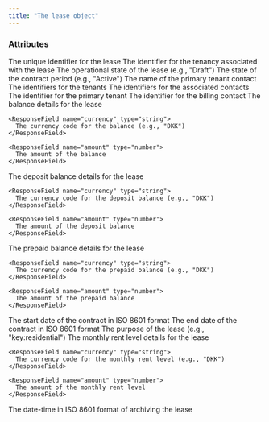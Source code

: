 ```yaml
---
title: "The lease object"
---
```


### Attributes

<ResponseField name="id" type="string">
  The unique identifier for the lease
</ResponseField>

<ResponseField name="tenancyId" type="string">
  The identifier for the tenancy associated with the lease
</ResponseField>

<ResponseField name="operationalState" type="string">
  The operational state of the lease (e.g., "Draft")
</ResponseField>

<ResponseField name="contractPeriodState" type="nullable string">
  The state of the contract period (e.g., "Active")
</ResponseField>

<ResponseField name="primaryTenantContactName" type="nullable string">
  The name of the primary tenant contact
</ResponseField>

<ResponseField name="tenantIds" type="Array of string">
  The identifiers for the tenants
</ResponseField>

<ResponseField name="associatedContactIds" type="Array of string">
  The identifiers for the associated contacts
</ResponseField>

<ResponseField name="primaryTenantId" type="nullable string">
  The identifier for the primary tenant
</ResponseField>

<ResponseField name="billingContactId" type="nullable string">
  The identifier for the billing contact
</ResponseField>

<ResponseField name="balance" type="Amount Object">
  The balance details for the lease
  <Expandable title="properties of Amount Object">

    <ResponseField name="currency" type="string">
      The currency code for the balance (e.g., "DKK")
    </ResponseField>

    <ResponseField name="amount" type="number">
      The amount of the balance
    </ResponseField>

  </Expandable>
</ResponseField>

<ResponseField name="depositBalance" type="Amount Object">
  The deposit balance details for the lease
  <Expandable title="properties of Amount Object">

    <ResponseField name="currency" type="string">
      The currency code for the deposit balance (e.g., "DKK")
    </ResponseField>

    <ResponseField name="amount" type="number">
      The amount of the deposit balance
    </ResponseField>

  </Expandable>
</ResponseField>

<ResponseField name="prepaidBalance" type="Amount Object">
  The prepaid balance details for the lease
  <Expandable title="properties of Amount Object">

    <ResponseField name="currency" type="string">
      The currency code for the prepaid balance (e.g., "DKK")
    </ResponseField>

    <ResponseField name="amount" type="number">
      The amount of the prepaid balance
    </ResponseField>

  </Expandable>
</ResponseField>

<ResponseField name="contractStart" type="nullable date">
  The start date of the contract in ISO 8601 format
</ResponseField>

<ResponseField name="contractEnd" type="nullable date">
  The end date of the contract in ISO 8601 format
</ResponseField>

<ResponseField name="purpose" type="nullable string">
  The purpose of the lease (e.g., "key:residential")
</ResponseField>

<ResponseField name="monthlyRentLevel" type="nullable Amount Object">
  The monthly rent level details for the lease
  <Expandable title="properties of Amount Object">

    <ResponseField name="currency" type="string">
      The currency code for the monthly rent level (e.g., "DKK")
    </ResponseField>

    <ResponseField name="amount" type="number">
      The amount of the monthly rent level
    </ResponseField>

  </Expandable>
</ResponseField>

<ResponseField name="archivedAt" type="nullable datetime">
  The date-time in ISO 8601 format of archiving the lease
</ResponseField>